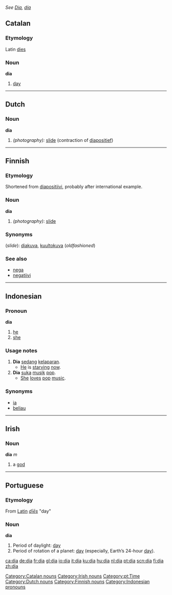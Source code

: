 ''See [[Dia]], [[día]]''
==Catalan==
===Etymology===
Latin [[dies]]
===Noun===
'''dia''' {{m}}

# [[day]]

[[Category:Catalan nouns]]

----

==Dutch==
===Noun===
'''dia''' {{m}}
# ''(photography):'' [[slide]] (contraction of [[diapositief]])

----

==Finnish==
===Etymology===
Shortened from [[diapositiivi]], probably after international example.

===Noun===
'''dia'''
# ''(photography)'': [[slide]]

===Synonyms===
(''slide''): [[diakuva]], [[kuultokuva]] (''oldfashioned'')

===See also===
*[[nega]]
*[[negatiivi]]

----

==Indonesian==
===Pronoun===
'''dia'''
# [[he]]
# [[she]]

===Usage notes===
# '''Dia''' [[sedang]] [[lapar|kelaparan]].
#* [[he|He]] is [[starve|starving]] [[now]].
# '''Dia''' [[suka]] [[musik]] [[pop]].
#* [[she|She]] [[love]]s [[pop]] [[music]].

===Synonyms===
*[[ia]]
*[[beliau]]

----


==Irish==
===Noun===
'''dia''' ''m''

# a [[god]]

[[Category:Irish nouns]]

----

==Portuguese==
[[Category:pt:Time]]
===Etymology===
From [[Latin]] ''[[dies#Latin|dīēs]]'' "day"

===Noun===
'''dia''' {{m}}
#Period of daylight: [[day]]
#Period of rotation of a planet: [[day]] (especially, Earth’s 24-hour [[day]]).

[[Category:Dutch nouns]]
[[Category:Finnish nouns]]
[[Category:Indonesian pronouns]]

[[ca:dia]]
[[de:dia]]
[[fr:dia]]
[[gl:dia]]
[[io:dia]]
[[it:dia]]
[[ku:dia]]
[[hu:dia]]
[[nl:dia]]
[[pt:dia]]
[[scn:dia]]
[[fi:dia]]
[[zh:dia]]